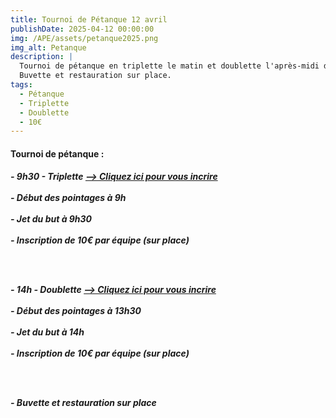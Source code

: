 ```yaml
---
title: Tournoi de Pétanque 12 avril
publishDate: 2025-04-12 00:00:00
img: /APE/assets/petanque2025.png
img_alt: Petanque
description: |
  Tournoi de pétanque en triplette le matin et doublette l'après-midi du 12 avril au stade de Ste Anne / Gervonde.
  Buvette et restauration sur place.
tags:
  - Pétanque
  - Triplette
  - Doublette
  - 10€
---
```

<h4>
<p>Tournoi de pétanque :</p>
</h4>
<h5>
<p>
 - 9h30 - Triplette <a href="https://framaforms.org/petanque-12-avril-triplette-9h30-1742230236" target="_blank">--> Cliquez ici pour vous incrire</a>
<br></br> - Début des pointages à 9h
<br></br> - Jet du but à 9h30
<br></br> - Inscription de 10€ par équipe (sur place)
</p>
<br></br>
<p>
 - 14h - Doublette <a href="https://framaforms.org/petanque-12-avril-doublette-14h-1742230706" target="_blank">--> Cliquez ici pour vous incrire</a>
<br></br> - Début des pointages à 13h30
<br></br> - Jet du but à 14h
<br></br> - Inscription de 10€ par équipe (sur place)
</p>
<br></br>
<p> 
 - Buvette et restauration sur place
</p>
</h5>
